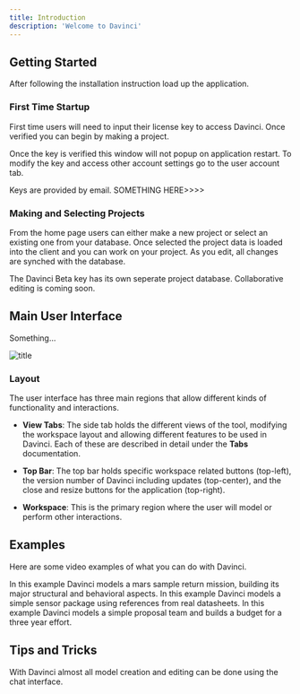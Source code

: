 ```yaml
---
title: Introduction
description: 'Welcome to Davinci'
---
```


## Getting Started
After following the installation instruction load up the application.

### First Time Startup
First time users will need to input their license key to access Davinci. Once verified you can begin by making a project.

<Note>Once the key is verified this window will not popup on application restart. To modify the key and access other account settings go to the user account tab.</Note>

<Note>Keys are provided by email. SOMETHING HERE>>>></Note>

### Making and Selecting Projects
From the home page users can either make a new project or select an existing one from your database. Once selected the project data is loaded into the client and you can work on your project. As you edit, all changes are synched with the database.

<Note>The Davinci Beta key has its own seperate project database. Collaborative editing is coming soon.</Note>

## Main User Interface
Something...


![title](/images/viewcaptures/main_zones.png)


### Layout
The user interface has three main regions that allow different kinds of functionality and interactions. 

* **View Tabs**: The side tab holds the different views of the tool, modifying the workspace layout and allowing different features to be used in Davinci. Each of these are described in detail under the **Tabs** documentation.

* **Top Bar**: The top bar holds specific workspace related buttons (top-left), the version number of Davinci including updates (top-center), and the close and resize buttons for the application (top-right).

* **Workspace**: This is the primary region where the user will model or perform other interactions.

## Examples
Here are some video examples of what you can do with Davinci.

<Card title="Mission Architecture" icon="link" href="https://www.celedonsolutions.com/mission-example">
  In this example Davinci models a mars sample return mission, building its major structural and behavioral aspects.
</Card>

<Card title="Sensor Package" icon="link" href="https://www.celedonsolutions.com/sensor-example">
   In this example Davinci models a simple sensor package using references from real datasheets.
</Card>

<Card title="Proposal Team" icon="link" href="https://www.celedonsolutions.com/team-example">
   In this example Davinci models a simple proposal team and builds a budget for a three year effort.
</Card>


## Tips and Tricks
With Davinci almost all model creation and editing can be done using the chat interface. 